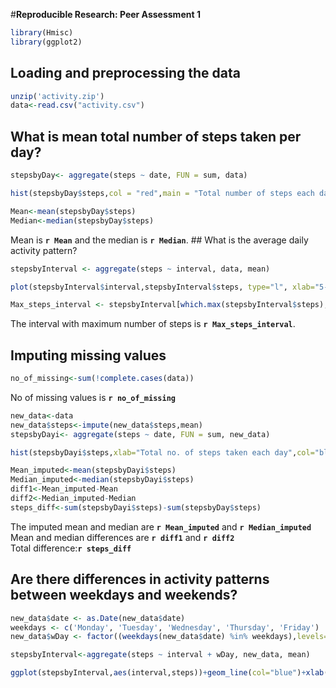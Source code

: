 #**Reproducible Research: Peer Assessment 1**

```r
library(Hmisc)
library(ggplot2)
```


## Loading and preprocessing the data


```r
unzip('activity.zip')
data<-read.csv("activity.csv")
```


## What is mean total number of steps taken per day?

```r
stepsbyDay<- aggregate(steps ~ date, FUN = sum, data)

hist(stepsbyDay$steps,col = "red",main = "Total number of steps each day during October and November 2012",xlab = "Total steps")

Mean<-mean(stepsbyDay$steps)
Median<-median(stepsbyDay$steps)
```

Mean is **`r Mean`** and the median is **`r Median`**.
## What is the average daily activity pattern?

```r
stepsbyInterval <- aggregate(steps ~ interval, data, mean)

plot(stepsbyInterval$interval,stepsbyInterval$steps, type="l", xlab="5-minute interval", ylab="no. of steps averaged  across all days",main="Average steps taken everyday for each 5-minute interval")

Max_steps_interval <- stepsbyInterval[which.max(stepsbyInterval$steps),1]
```

The interval with maximum number of steps is **`r Max_steps_interval`**.

## Imputing missing values

```r
no_of_missing<-sum(!complete.cases(data))

```

No of missing values is **`r no_of_missing`**

```r
new_data<-data
new_data$steps<-impute(new_data$steps,mean)
stepsbyDayi<- aggregate(steps ~ date, FUN = sum, new_data)

hist(stepsbyDayi$steps,xlab="Total no. of steps taken each day",col="blue")

Mean_imputed<-mean(stepsbyDayi$steps)
Median_imputed<-median(stepsbyDayi$steps)
diff1<-Mean_imputed-Mean
diff2<-Median_imputed-Median
steps_diff<-sum(stepsbyDayi$steps)-sum(stepsbyDay$steps)
```
The imputed mean and median are **`r Mean_imputed`** and **`r Median_imputed`**  
Mean and median differences are **`r diff1`** and **`r diff2`**  
Total difference:**`r steps_diff`**

## Are there differences in activity patterns between weekdays and weekends?

``` r
new_data$date <- as.Date(new_data$date)
weekdays <- c('Monday', 'Tuesday', 'Wednesday', 'Thursday', 'Friday')
new_data$wDay <- factor((weekdays(new_data$date) %in% weekdays),levels=c(FALSE, TRUE), labels=c('weekend', 'weekday'))

stepsbyInterval<-aggregate(steps ~ interval + wDay, new_data, mean)

ggplot(stepsbyInterval,aes(interval,steps))+geom_line(col="blue")+xlab("Interval")+ylab("NUmber of steps")+facet_grid(wDay ~ .)


``` 
